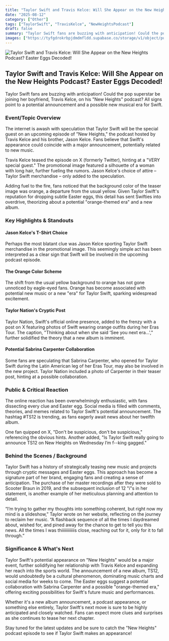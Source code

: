 ```yaml
---
title: "Taylor Swift and Travis Kelce: Will She Appear on the New Heights Podcast? Easter Eggs Decoded!"
date: "2025-08-12"
category: ["Other"]
tags: ["TaylorSwift", "TravisKelce", "NewHeightsPodcast"]
draft: false
summary: "Taylor Swift fans are buzzing with anticipation! Could the pop superstar be joining her boyfriend, Travis Kelce, on his \"New Heights\" podcast? All signs point to a potential announcement and a possible new musical era for Swift."
images: ["https://tyfgdrokrbpjdmdmfldd.supabase.co/storage/v1/object/public/image/2025-08-12-00-03-09-644-04-00.jpg"]
---
```



![Taylor Swift and Travis Kelce: Will She Appear on the New Heights Podcast? Easter Eggs Decoded!](https://tyfgdrokrbpjdmdmfldd.supabase.co/storage/v1/object/public/image/2025-08-12-00-03-09-644-04-00.jpg)

## Taylor Swift and Travis Kelce: Will She Appear on the New Heights Podcast? Easter Eggs Decoded!

Taylor Swift fans are buzzing with anticipation! Could the pop superstar be joining her boyfriend, Travis Kelce, on his "New Heights" podcast? All signs point to a potential announcement and a possible new musical era for Swift.

### Event/Topic Overview

The internet is awash with speculation that Taylor Swift will be the special guest on an upcoming episode of "New Heights," the podcast hosted by Travis Kelce and his brother, Jason Kelce. Fans believe that Swift's appearance could coincide with a major announcement, potentially related to new music.

Travis Kelce teased the episode on X (formerly Twitter), hinting at a "VERY special guest." The promotional image featured a silhouette of a woman with long hair, further fueling the rumors. Jason Kelce's choice of attire – Taylor Swift merchandise – only added to the speculation.

Adding fuel to the fire, fans noticed that the background color of the teaser image was orange, a departure from the usual yellow. Given Taylor Swift's reputation for dropping subtle Easter eggs, this detail has sent Swifties into overdrive, theorizing about a potential "orange-themed era" and a new album.

### Key Highlights & Standouts

#### Jason Kelce's T-Shirt Choice

Perhaps the most blatant clue was Jason Kelce sporting Taylor Swift merchandise in the promotional image. This seemingly simple act has been interpreted as a clear sign that Swift will be involved in the upcoming podcast episode.

#### The Orange Color Scheme

The shift from the usual yellow background to orange has not gone unnoticed by eagle-eyed fans. Orange has become associated with potential new music or a new "era" for Taylor Swift, sparking widespread excitement.

#### Taylor Nation's Cryptic Post

Taylor Nation, Swift's official online presence, added to the frenzy with a post on X featuring photos of Swift wearing orange outfits during her Eras Tour. The caption, "Thinking about when she said ‘See you next era…'," further solidified the theory that a new album is imminent.

#### Potential Sabrina Carpenter Collaboration

Some fans are speculating that Sabrina Carpenter, who opened for Taylor Swift during the Latin American leg of her Eras Tour, may also be involved in the new project. Taylor Nation included a photo of Carpenter in their teaser post, hinting at a possible collaboration.

### Public & Critical Reaction

The online reaction has been overwhelmingly enthusiastic, with fans dissecting every clue and Easter egg. Social media is filled with comments, theories, and memes related to Taylor Swift's potential announcement. The hashtag #TS12 is trending, as fans eagerly await news about her twelfth album.

One fan quipped on X, "Don't be suspicious, don't be suspicious," referencing the obvious hints. Another added, "Is Taylor Swift really going to announce TS12 on New Heights on Wednesday I’m f--king gagged."

### Behind the Scenes / Background

Taylor Swift has a history of strategically teasing new music and projects through cryptic messages and Easter eggs. This approach has become a signature part of her brand, engaging fans and creating a sense of anticipation. The purchase of her master recordings after they were sold to Scooter Braun in 2019, and the subsequent inclusion of 12 "i"s in her statement, is another example of her meticulous planning and attention to detail.

“I’m trying to gather my thoughts into something coherent, but right now my mind is a slideshow,” Taylor wrote on her website, reflecting on the journey to reclaim her music. “A flashback sequence of all the times I daydreamed about, wished for, and pined away for the chance to get to tell you this news. All the times I was thiiiiiiiiiiiis close, reaching out for it, only for it to fall through.”

### Significance & What's Next

Taylor Swift's potential appearance on "New Heights" would be a major event, further solidifying her relationship with Travis Kelce and expanding her reach into the sports world. The announcement of a new album, TS12, would undoubtedly be a cultural phenomenon, dominating music charts and social media for weeks to come. The Easter eggs suggest a potential collaboration with Sabrina Carpenter and a possible "orange-themed era," offering exciting possibilities for Swift's future music and performances.

Whether it's a new album announcement, a podcast appearance, or something else entirely, Taylor Swift's next move is sure to be highly anticipated and closely watched. Fans can expect more clues and surprises as she continues to tease her next chapter.

Stay tuned for the latest updates and be sure to catch the "New Heights" podcast episode to see if Taylor Swift makes an appearance!


